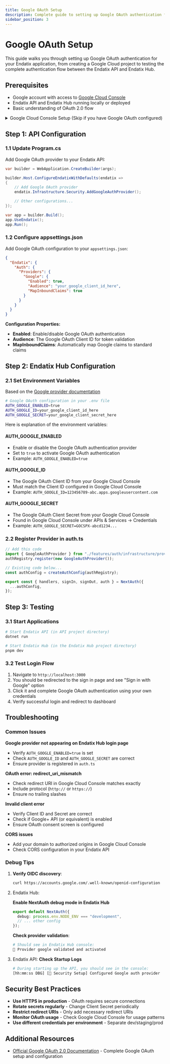 ```yaml
---
title: Google OAuth Setup
description: Complete guide to setting up Google OAuth authentication for your Endatix application
sidebar_position: 3
---
```



# Google OAuth Setup

This guide walks you through setting up Google OAuth authentication for your Endatix application, from creating a Google Cloud project to testing the complete authentication flow between the Endatix API and Endatix Hub.

## Prerequisites

- Google account with access to [Google Cloud Console](https://console.cloud.google.com/)
- Endatix API and Endatix Hub running locally or deployed
- Basic understanding of OAuth 2.0 flow

<details>
<summary>Google Cloud Console Setup (Skip if you have Google OAuth configured)</summary>

### Create or Select Project

1. Go to [Google Cloud Console](https://console.cloud.google.com/)
2. Select an existing project or create a new one:
   - Click **"Select a project"** → **"New Project"**
   - Enter project name (e.g., "Endatix Authentication")
   - Click **"Create"**

### Enable Google+ API

1. In the Google Cloud Console, go to **"APIs & Services"** → **"Library"**
2. Search for **"Google+ API"**
3. Click on it and press **"Enable"**

:::tip Alternative APIs
You can also use the **"Google Identity"** API or **"People API"** instead of Google+ API, depending on your needs.
:::

### Create OAuth 2.0 Credentials

1. Go to **"APIs & Services"** → **"Credentials"**
2. Click **"Create Credentials"** → **"OAuth 2.0 Client ID"**
3. If prompted, configure the OAuth consent screen first:
   - Choose **"External"** for testing or **"Internal"** for organization use
   - Fill in required fields:
     - App name: "Endatix Hub"
     - User support email: Your email
     - Developer contact: Your email
   - Click **"Save and Continue"**
4. For OAuth Client ID:
   - Application type: **"Web application"**
   - Name: "Endatix Hub OAuth"
   - Authorized redirect URIs:
     - Development: `http://localhost:3000/api/auth/callback/google`
     - Production: `https://yourdomain.com/api/auth/callback/google`
5. Click **"Create"**
6. Copy the **Client ID** and **Client Secret**

</details>

## Step 1: API Configuration

### 1.1 Update Program.cs

Add Google OAuth provider to your Endatix API:

```csharp
var builder = WebApplication.CreateBuilder(args);

builder.Host.ConfigureEndatixWithDefaults(endatix =>
{
    // Add Google OAuth provider
    endatix.Infrastructure.Security.AddGoogleAuthProvider();

    // Other configurations...
});

var app = builder.Build();
app.UseEndatix();
app.Run();
```

### 1.2 Configure appsettings.json

Add Google OAuth configuration to your `appsettings.json`:

```json
{
  "Endatix": {
    "Auth": {
      "Providers": {
        "Google": {
          "Enabled": true,
          "Audience": "your_google_client_id_here",
          "MapInboundClaims": true
        }
      }
    }
  }
}
```

**Configuration Properties:**

- **Enabled**: Enable/disable Google OAuth authentication
- **Audience**: The Google OAuth Client ID for token validation
- **MapInboundClaims**: Automatically map Google claims to standard claims

## Step 2: Endatix Hub Configuration

### 2.1 Set Environment Variables

Based on the [Google provider documentation](https://authjs.dev/getting-started/providers/google)

```bash
# Google OAuth configuration in your .env file
AUTH_GOOGLE_ENABLED=true
AUTH_GOOGLE_ID=your_google_client_id_here
AUTH_GOOGLE_SECRET=your_google_client_secret_here
```

Here is explanation of the environment variables:

#### AUTH_GOOGLE_ENABLED

- Enable or disable the Google OAuth authentication provider
- Set to `true` to activate Google OAuth authentication
- Example: `AUTH_GOOGLE_ENABLED=true`

#### AUTH_GOOGLE_ID

- The Google OAuth Client ID from your Google Cloud Console
- Must match the Client ID configured in Google Cloud Console
- Example: `AUTH_GOOGLE_ID=123456789-abc.apps.googleusercontent.com`

#### AUTH_GOOGLE_SECRET

- The Google OAuth Client Secret from your Google Cloud Console
- Found in Google Cloud Console under APIs & Services → Credentials
- Example: `AUTH_GOOGLE_SECRET=GOCSPX-abcd1234...`

### 2.2 Register Provider in auth.ts

```typescript
// Add this code
import { GoogleAuthProvider } from "./features/auth/infrastructure/providers";
authRegistry.register(new GoogleAuthProvider());

// Existing code below...
const authConfig = createAuthConfig(authRegistry);

export const { handlers, signIn, signOut, auth } = NextAuth({
  ...authConfig,
});
```

## Step 3: Testing

### 3.1 Start Applications

```bash
# Start Endatix API (in API project directory)
dotnet run

# Start Endatix Hub (in the Endatix Hub project directory)
pnpm dev
```

### 3.2 Test Login Flow

1. Navigate to `http://localhost:3000`
2. You should be redirected to the sign in page and see "Sign in with Google" option
3. Click it and complete Google OAuth authentication using your own credentials
4. Verify successful login and redirect to dashboard

## Troubleshooting

### Common Issues

**Google provider not appearing on Endatix Hub login page**

- Verify `AUTH_GOOGLE_ENABLED=true` is set
- Check `AUTH_GOOGLE_ID` and `AUTH_GOOGLE_SECRET` are correct
- Ensure provider is registered in `auth.ts`

**OAuth error: redirect_uri_mismatch**

- Check redirect URI in Google Cloud Console matches exactly
- Include protocol (`http://` or `https://`)
- Ensure no trailing slashes

**Invalid client error**

- Verify Client ID and Secret are correct
- Check if Google+ API (or equivalent) is enabled
- Ensure OAuth consent screen is configured

**CORS issues**

- Add your domain to authorized origins in Google Cloud Console
- Check CORS configuration in your Endatix API

### Debug Tips

1. **Verify OIDC discovery**:

   ```bash
   curl https://accounts.google.com/.well-known/openid-configuration
   ```

2. Endatix Hub:

   **Enable NextAuth debug mode in Endatix Hub**

   ```typescript
   export default NextAuth({
     debug: process.env.NODE_ENV === "development",
     // ... other config
   });
   ```

   **Check provider validation**:

   ```bash
   # Should see in Endatix Hub console:
   🔐 Provider google validated and activated
   ```

3. Endatix API:
   **Check Startup Logs**
   ```bash
   # During starting up the API, you should see in the console:
   [hh:mm:ss DBG] [🔐 Security Setup] Configured Google auth provider
   ```

## Security Best Practices

- **Use HTTPS in production** - OAuth requires secure connections
- **Rotate secrets regularly** - Change Client Secret periodically
- **Restrict redirect URIs** - Only add necessary redirect URIs
- **Monitor OAuth usage** - Check Google Cloud Console for usage patterns
- **Use different credentials per environment** - Separate dev/staging/prod

## Additional Resources

- [Official Google OAuth 2.0 Documentation](https://developers.google.com/identity/protocols/oauth2) - Complete Google OAuth setup and configuration
